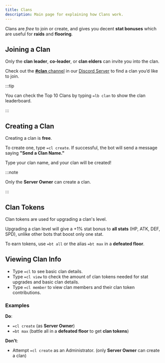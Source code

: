 ```yaml
---
title: Clans
description: Main page for explaining how Clans work.
---
```


Clans are *free* to join or create, and gives you decent **stat bonuses** which are useful for **raids** and **flooring**.

## Joining a Clan

Only the **clan leader**, **co-leader**, or **clan elders** can invite you into the clan. 

Check out the [**#clan** channel](https://discord.com/channels/807877426654740480/1399438535299305603) in our [Discord Server](https://discord.gg/Yvvnm39PpB/) to find a clan you’d like to join.

:::tip

You can check the Top 10 Clans by typing `=lb clan` to show the clan leaderboard.

:::

## Creating a Clan

Creating a clan is **free**. 

To create one, type `=cl create`. If successful, the bot will send a message saying **"Send a Clan Name."**

Type your clan name, and your clan will be created!

:::note

Only the **Server Owner** can create a clan. 

:::

## Clan Tokens

Clan tokens are used for upgrading a clan's level. 

Upgrading a clan level will give a +1% stat bonus to **all stats** (HP, ATK, DEF, SPD), unlike other bots that boost only one stat. 

To earn tokens, use `=bt all` or the alias `=bt max` in a **defeated floor**.

## Viewing Clan Info

- Type `=cl` to see basic clan details.
- Type `=cl view` to check the amount of clan tokens needed for stat upgrades and basic clan details.
- Type `=cl member` to view clan members and their clan token contributions.

### Examples

**Do**:
- `=cl create` (as **Server Owner**)
- `=bt max` (battle all in a **defeated floor** to get **clan tokens**)

**Don't**:
- Attempt `=cl create` as an Administrator. (only **Server Owner** can create a clan)
